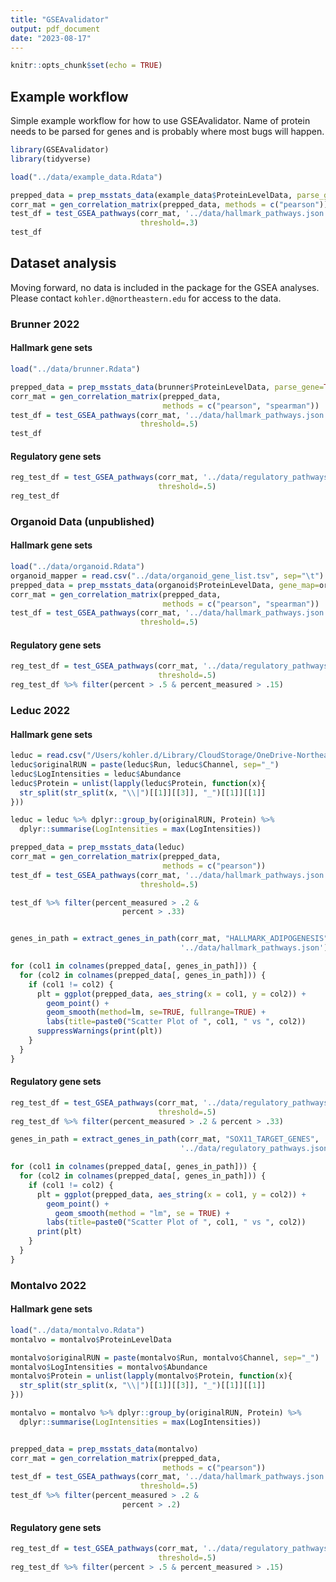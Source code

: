 ```yaml
---
title: "GSEAvalidator"
output: pdf_document
date: "2023-08-17"
---
```


```r
knitr::opts_chunk$set(echo = TRUE)
```

## Example workflow

Simple example workflow for how to use GSEAvalidator. Name of protein needs to be 
parsed for genes and is probably where most bugs will happen.

```r
library(GSEAvalidator)
library(tidyverse)

load("../data/example_data.Rdata")

prepped_data = prep_msstats_data(example_data$ProteinLevelData, parse_gene=TRUE)
corr_mat = gen_correlation_matrix(prepped_data, methods = c("pearson"))
test_df = test_GSEA_pathways(corr_mat, '../data/hallmark_pathways.json', 
                             threshold=.3)
test_df
```

## Dataset analysis

Moving forward, no data is included in the package for the GSEA analyses. Please 
contact `kohler.d@northeastern.edu` for access to the data.

### Brunner 2022

#### Hallmark gene sets

``` r
load("../data/brunner.Rdata")

prepped_data = prep_msstats_data(brunner$ProteinLevelData, parse_gene=TRUE)
corr_mat = gen_correlation_matrix(prepped_data, 
                                  methods = c("pearson", "spearman"))
test_df = test_GSEA_pathways(corr_mat, '../data/hallmark_pathways.json', 
                             threshold=.5)
test_df

```

#### Regulatory gene sets

``` r

reg_test_df = test_GSEA_pathways(corr_mat, '../data/regulatory_pathways.json', 
                                 threshold=.5)
reg_test_df

```

### Organoid Data (unpublished)

#### Hallmark gene sets

``` r
load("../data/organoid.Rdata")
organoid_mapper = read.csv("../data/organoid_gene_list.tsv", sep="\t")
prepped_data = prep_msstats_data(organoid$ProteinLevelData, gene_map=organoid_mapper)
corr_mat = gen_correlation_matrix(prepped_data, 
                                  methods = c("pearson", "spearman"))
test_df = test_GSEA_pathways(corr_mat, '../data/hallmark_pathways.json', 
                             threshold=.5)

```

#### Regulatory gene sets

``` r

reg_test_df = test_GSEA_pathways(corr_mat, '../data/regulatory_pathways.json', 
                                 threshold=.5)
reg_test_df %>% filter(percent > .5 & percent_measured > .15)

```

### Leduc 2022

#### Hallmark gene sets

``` r
leduc = read.csv("/Users/kohler.d/Library/CloudStorage/OneDrive-NortheasternUniversity/Northeastern/Research/MS_data/Single_cell/Leduc/MSstats/MSstats_summarized.csv")
leduc$originalRUN = paste(leduc$Run, leduc$Channel, sep="_")
leduc$LogIntensities = leduc$Abundance
leduc$Protein = unlist(lapply(leduc$Protein, function(x){
  str_split(str_split(x, "\\|")[[1]][[3]], "_")[[1]][[1]]
}))

leduc = leduc %>% dplyr::group_by(originalRUN, Protein) %>% 
  dplyr::summarise(LogIntensities = max(LogIntensities))

prepped_data = prep_msstats_data(leduc)
corr_mat = gen_correlation_matrix(prepped_data, 
                                  methods = c("pearson"))
test_df = test_GSEA_pathways(corr_mat, '../data/hallmark_pathways.json', 
                             threshold=.5)

test_df %>% filter(percent_measured > .2 & 
                         percent > .33)


genes_in_path = extract_genes_in_path(corr_mat, "HALLMARK_ADIPOGENESIS", 
                                      '../data/hallmark_pathways.json')

for (col1 in colnames(prepped_data[, genes_in_path])) {
  for (col2 in colnames(prepped_data[, genes_in_path])) {
    if (col1 != col2) {
      plt = ggplot(prepped_data, aes_string(x = col1, y = col2)) +
        geom_point() +
        geom_smooth(method=lm, se=TRUE, fullrange=TRUE) + 
        labs(title=paste0("Scatter Plot of ", col1, " vs ", col2))
      suppressWarnings(print(plt))
    }
  }
}

```

#### Regulatory gene sets

``` r

reg_test_df = test_GSEA_pathways(corr_mat, '../data/regulatory_pathways.json', 
                                 threshold=.5)
reg_test_df %>% filter(percent_measured > .2 & percent > .33)

genes_in_path = extract_genes_in_path(corr_mat, "SOX11_TARGET_GENES", 
                                      '../data/regulatory_pathways.json')

for (col1 in colnames(prepped_data[, genes_in_path])) {
  for (col2 in colnames(prepped_data[, genes_in_path])) {
    if (col1 != col2) {
      plt = ggplot(prepped_data, aes_string(x = col1, y = col2)) +
        geom_point() +
          geom_smooth(method = "lm", se = TRUE) + 
        labs(title=paste0("Scatter Plot of ", col1, " vs ", col2))
      print(plt)
    }
  }
}

```

### Montalvo 2022

#### Hallmark gene sets

``` r
load("../data/montalvo.Rdata")
montalvo = montalvo$ProteinLevelData

montalvo$originalRUN = paste(montalvo$Run, montalvo$Channel, sep="_")
montalvo$LogIntensities = montalvo$Abundance
montalvo$Protein = unlist(lapply(montalvo$Protein, function(x){
  str_split(str_split(x, "\\|")[[1]][[3]], "_")[[1]][[1]]
}))

montalvo = montalvo %>% dplyr::group_by(originalRUN, Protein) %>% 
  dplyr::summarise(LogIntensities = max(LogIntensities))


prepped_data = prep_msstats_data(montalvo)
corr_mat = gen_correlation_matrix(prepped_data, 
                                  methods = c("pearson"))
test_df = test_GSEA_pathways(corr_mat, '../data/hallmark_pathways.json', 
                             threshold=.5)
test_df %>% filter(percent_measured > .2 & 
                         percent > .2)

```

#### Regulatory gene sets

``` r

reg_test_df = test_GSEA_pathways(corr_mat, '../data/regulatory_pathways.json', 
                                 threshold=.5)
reg_test_df %>% filter(percent > .5 & percent_measured > .15)

```
